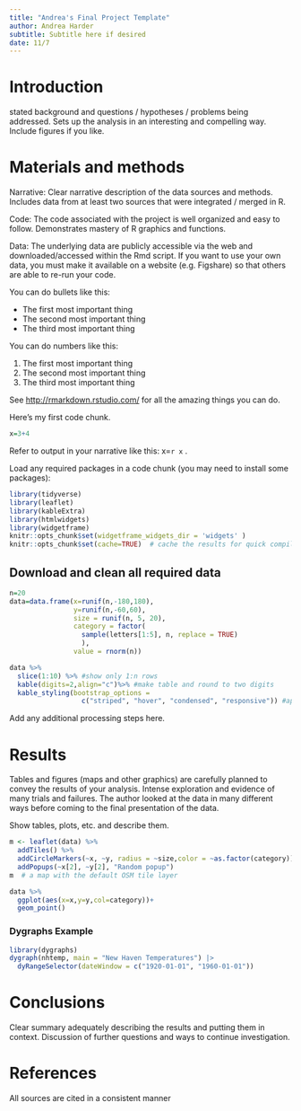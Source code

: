 ```yaml
---
title: "Andrea's Final Project Template"
author: Andrea Harder
subtitle: Subtitle here if desired
date: 11/7
--- 
```


# Introduction
stated background and questions / hypotheses / problems being addressed. Sets up the analysis in an interesting and compelling way. Include figures if you like.

# Materials and methods

Narrative: Clear narrative description of the data sources and methods. Includes data from at least two sources that were integrated / merged in R.

Code: The code associated with the project is well organized and easy to follow. Demonstrates mastery of R graphics and functions.

Data: The underlying data are publicly accessible via the web and downloaded/accessed within the Rmd script. If you want to use your own data, you must make it available on a website (e.g. Figshare) so that others are able to re-run your code.

You can do bullets like this:

-   The first most important thing
-   The second most important thing
-   The third most important thing

You can do numbers like this:

1.  The first most important thing
2.  The second most important thing
3.  The third most important thing

See <http://rmarkdown.rstudio.com/> for all the amazing things you can do.

Here's my first code chunk.

```r
x=3+4
```

Refer to output in your narrative like this: x=`r x` .

Load any required packages in a code chunk (you may need to install some packages):

```r
library(tidyverse)
library(leaflet)
library(kableExtra)
library(htmlwidgets)
library(widgetframe)
knitr::opts_chunk$set(widgetframe_widgets_dir = 'widgets' ) 
knitr::opts_chunk$set(cache=TRUE)  # cache the results for quick compiling
```

## Download and clean all required data

```r
n=20
data=data.frame(x=runif(n,-180,180),
                y=runif(n,-60,60),
                size = runif(n, 5, 20),
                category = factor(
                  sample(letters[1:5], n, replace = TRUE)
                  ),
                value = rnorm(n))
```

```r
data %>% 
  slice(1:10) %>% #show only 1:n rows
  kable(digits=2,align="c")%>% #make table and round to two digits
  kable_styling(bootstrap_options = 
                  c("striped", "hover", "condensed", "responsive")) #apply other formatting
```

Add any additional processing steps here.

# Results

Tables and figures (maps and other graphics) are carefully planned to convey the results of your analysis. Intense exploration and evidence of many trials and failures. The author looked at the data in many different ways before coming to the final presentation of the data.

Show tables, plots, etc. and describe them.

```r
m <- leaflet(data) %>% 
  addTiles() %>% 
  addCircleMarkers(~x, ~y, radius = ~size,color = ~as.factor(category)) %>% 
  addPopups(~x[2], ~y[2], "Random popup")
m  # a map with the default OSM tile layer
```

```r
data %>% 
  ggplot(aes(x=x,y=y,col=category))+
  geom_point()
```

### Dygraphs Example

```r
library(dygraphs)
dygraph(nhtemp, main = "New Haven Temperatures") |> 
  dyRangeSelector(dateWindow = c("1920-01-01", "1960-01-01")) 
```

# Conclusions

Clear summary adequately describing the results and putting them in context. Discussion of further questions and ways to continue investigation.

# References

All sources are cited in a consistent manner
